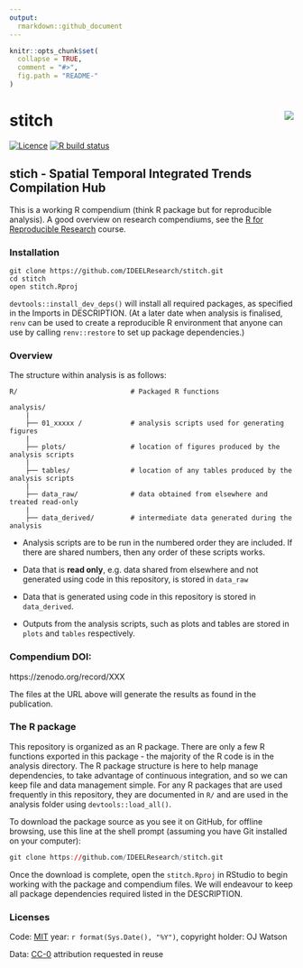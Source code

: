 ```yaml
---
output:
  rmarkdown::github_document
---
```


<!-- README.md is generated from README.Rmd. Please edit that file -->

```r
knitr::opts_chunk$set(
  collapse = TRUE,
  comment = "#>",
  fig.path = "README-"
)
```

# stitch <img src="https://raw.githubusercontent.com/IDEELResearch/stitch/main/tools/logo.png" align="right" style="padding-left:10px;background-color:white;" />


<!-- badges: start -->
[![Licence](https://img.shields.io/github/license/mashape/apistatus.svg)](http://choosealicense.com/licenses/mit/) 
[![R build status](https://github.com/IDEELResearch/stitch/workflows/R-CMD-check/badge.svg)](https://github.com/IDEELResearch/stitch/actions)
<!-- badges: end -->

## stich - Spatial Temporal Integrated Trends Compilation Hub

This is a working R compendium (think R package but for reproducible analysis). A good overview on research compendiums, see the [R for Reproducible Research](https://annakrystalli.me/rrresearch/index.html) course.

### Installation

```
git clone https://github.com/IDEELResearch/stitch.git
cd stitch
open stitch.Rproj
```

`devtools::install_dev_deps()` will install all required packages, as specified in the Imports in DESCRIPTION. (At a later date when analysis is finalised, `renv` can be used to create a reproducible R environment that anyone can use by calling `renv::restore` to set up package dependencies.) 

### Overview

The structure within analysis is as follows:

```
R/                            # Packaged R functions 

analysis/
    |
    ├── 01_xxxxx /            # analysis scripts used for generating figures
    |
    ├── plots/                # location of figures produced by the analysis scripts
    |
    ├── tables/               # location of any tables produced by the analysis scripts
    |
    ├── data_raw/             # data obtained from elsewhere and treated read-only    
    |
    ├── data_derived/         # intermediate data generated during the analysis

```

* Analysis scripts are to be run in the numbered order they are included. If there are
shared numbers, then any order of these scripts works. 

* Data that is **read only**, e.g. data shared from elsewhere and not generated using 
code in this repository, is stored in `data_raw`

* Data that is generated using code in this repository is stored in `data_derived`.

* Outputs from the analysis scripts, such as plots and tables are stored in `plots` 
and `tables` respectively.

### Compendium DOI: 
 
https://zenodo.org/record/XXX

The files at the URL above will generate the results as found in the publication.

### The R package 

This repository is organized as an R package. There are only a few R functions exported in this package - the majority of the R code is in the analysis directory. The R package structure is here to help manage dependencies, to take advantage of continuous integration, and so we can keep file and data management simple. For any R packages that are used frequently in this repository, they are documented in `R/` and are used in the analysis folder using `devtools::load_all()`. 

To download the package source as you see it on GitHub, for offline browsing, use this line at the shell prompt (assuming you have Git installed on your computer):

```r
git clone https://github.com/IDEELResearch/stitch.git
```

Once the download is complete, open the `stitch.Rproj` in RStudio to begin working with the package and compendium files. We will endeavour to keep all package dependencies required listed in the DESCRIPTION. 

<!-- To add this once all the analysis is done -->
<!-- In addition, once analysis is completed, we will use `renv` to track package dependencies for reproducibility. Please use `renv::restore` to restore the state of the project and see https://rstudio.github.io/renv/articles/renv.html for more information. -->

### Licenses

Code: [MIT](http://opensource.org/licenses/MIT) year: `r format(Sys.Date(), "%Y")`, copyright holder: OJ Watson

Data: [CC-0](http://creativecommons.org/publicdomain/zero/1.0/) attribution requested in reuse
